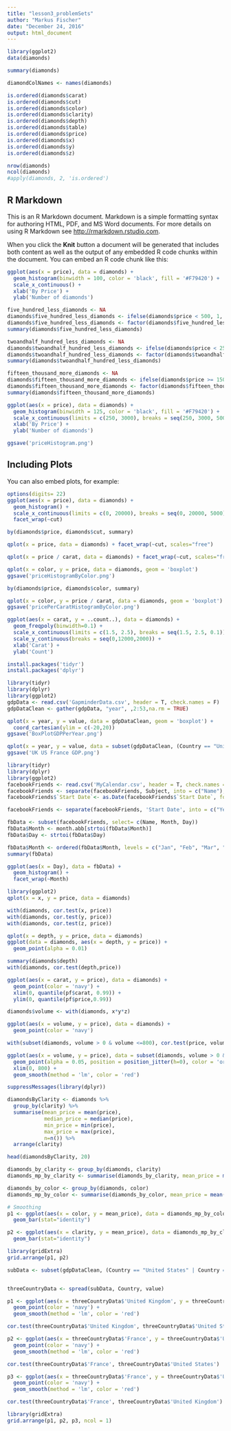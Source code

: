 ```yaml
---
title: "lesson3_problemSets"
author: "Markus Fischer"
date: "December 24, 2016"
output: html_document
---
```


```r
library(ggplot2)
data(diamonds)

summary(diamonds)

diamondColNames <- names(diamonds)

is.ordered(diamonds$carat)
is.ordered(diamonds$cut)
is.ordered(diamonds$color)
is.ordered(diamonds$clarity)
is.ordered(diamonds$depth)
is.ordered(diamonds$table)
is.ordered(diamonds$price)
is.ordered(diamonds$x)
is.ordered(diamonds$y)
is.ordered(diamonds$z)

nrow(diamonds)
ncol(diamonds)
#apply(diamonds, 2, 'is.ordered')
```

## R Markdown

This is an R Markdown document. Markdown is a simple formatting syntax for authoring HTML, PDF, and MS Word documents. For more details on using R Markdown see <http://rmarkdown.rstudio.com>.

When you click the **Knit** button a document will be generated that includes both content as well as the output of any embedded R code chunks within the document. You can embed an R code chunk like this:

```r
ggplot(aes(x = price), data = diamonds) + 
  geom_histogram(binwidth = 100, color = 'black', fill = '#F79420') +
  scale_x_continuous() + 
  xlab('By Price') + 
  ylab('Number of diamonds')

five_hundred_less_diamonds <- NA
diamonds$five_hundred_less_diamonds <- ifelse(diamonds$price < 500, 1, 0)
diamonds$five_hundred_less_diamonds <- factor(diamonds$five_hundred_less_diamonds)
summary(diamonds$five_hundred_less_diamonds)

twoandhalf_hundred_less_diamonds <- NA
diamonds$twoandhalf_hundred_less_diamonds <- ifelse(diamonds$price < 250, 1, 0)
diamonds$twoandhalf_hundred_less_diamonds <- factor(diamonds$twoandhalf_hundred_less_diamonds)
summary(diamonds$twoandhalf_hundred_less_diamonds)

fifteen_thousand_more_diamonds <- NA
diamonds$fifteen_thousand_more_diamonds <- ifelse(diamonds$price >= 15000, 1, 0)
diamonds$fifteen_thousand_more_diamonds <- factor(diamonds$fifteen_thousand_more_diamonds)
summary(diamonds$fifteen_thousand_more_diamonds)

ggplot(aes(x = price), data = diamonds) + 
  geom_histogram(binwidth = 125, color = 'black', fill = '#F79420') +
  scale_x_continuous(limits = c(250, 3000), breaks = seq(250, 3000, 500)) + 
  xlab('By Price') + 
  ylab('Number of diamonds')

ggsave('priceHistogram.png')


```

## Including Plots

You can also embed plots, for example:

```r
options(digits= 22)
ggplot(aes(x = price), data = diamonds) + 
  geom_histogram() + 
  scale_x_continuous(limits = c(0, 20000), breaks = seq(0, 20000, 5000)) + 
  facet_wrap(~cut)

by(diamonds$price, diamonds$cut, summary)

```

```r
qplot(x = price, data = diamonds) + facet_wrap(~cut, scales="free")
```
```r
qplot(x = price / carat, data = diamonds) + facet_wrap(~cut, scales="free")
```

```r
qplot(x = color, y = price, data = diamonds, geom = 'boxplot')
ggsave('priceHistogramByColor.png')

```

```r
by(diamonds$price, diamonds$color, summary)

```
```r
qplot(x = color, y = price / carat, data = diamonds, geom = 'boxplot')
ggsave('pricePerCaratHistogramByColor.png')

```
```r
ggplot(aes(x = carat, y = ..count..), data = diamonds) + 
  geom_freqpoly(binwidth=0.1) + 
  scale_x_continuous(limits = c(1.5, 2.5), breaks = seq(1.5, 2.5, 0.1)) +
  scale_y_continuous(breaks = seq(0,12000,2000)) +
  xlab('Carat') + 
  ylab('Count')
```

```r
install.packages('tidyr')
install.packages('dplyr')

```
```r
library(tidyr)
library(dplyr)
library(ggplot2)
gdpData <- read.csv('GapminderData.csv', header = T, check.names = F)
gdpDataClean <- gather(gdpData, "year", ,2:53,na.rm = TRUE)

qplot(x = year, y = value, data = gdpDataClean, geom = 'boxplot') +
  coord_cartesian(ylim = c(-20,20))
ggsave('BoxPlotGDPPerYear.png')

qplot(x = year, y = value, data = subset(gdpDataClean, (Country == "United States" | Country == "France" | Country == "United Kingdom") & year >= 1999))  + facet_wrap(~Country, scales="free")
ggsave('UK US France GDP.png')

```

```r
library(tidyr)
library(dplyr)
library(ggplot2)
facebookFriends <- read.csv('MyCalendar.csv', header = T, check.names = F)
facebookFriends <- separate(facebookFriends, Subject, into = c("Name"), sep = "'", extra = 'drop')
facebookFriends$`Start Date`<- as.Date(facebookFriends$`Start Date`, format = "%m/%d/%y")

facebookFriends <- separate(facebookFriends, 'Start Date', into = c("Year", "Month", "Day"), sep = "-", extra = 'drop')

fbData <- subset(facebookFriends, select= c(Name, Month, Day))
fbData$Month <- month.abb[strtoi(fbData$Month)]
fbData$Day <- strtoi(fbData$Day)

fbData$Month <- ordered(fbData$Month, levels = c("Jan", "Feb", "Mar", "Apr", "May", "Jun", "Jul", "Aug", "Sep", "Oct", "Nov", "Dec"))
summary(fbData)

ggplot(aes(x = Day), data = fbData) + 
  geom_histogram() + 
  facet_wrap(~Month)

```
```r
library(ggplot2)
qplot(x = x, y = price, data = diamonds)

with(diamonds, cor.test(x, price))
with(diamonds, cor.test(y, price))
with(diamonds, cor.test(z, price))

```
```r
qplot(x = depth, y = price, data = diamonds)
ggplot(data = diamonds, aes(x = depth, y = price)) +
  geom_point(alpha = 0.01)

summary(diamonds$depth)
with(diamonds, cor.test(depth,price))
```
```r
ggplot(aes(x = carat, y = price), data = diamonds) +
  geom_point(color = 'navy') +
  xlim(0, quantile(pf$carat, 0.99)) + 
  ylim(0, quantile(pf$price,0.99))
```
```r
diamonds$volume <- with(diamonds, x*y*z)

ggplot(aes(x = volume, y = price), data = diamonds) +
  geom_point(color = 'navy')

```
```r
with(subset(diamonds, volume > 0 & volume <=800), cor.test(price, volume))
```

```r
ggplot(aes(x = volume, y = price), data = subset(diamonds, volume > 0 & volume <=800)) +
  geom_point(alpha = 0.05, position = position_jitter(h=0), color = 'orange') +
  xlim(0, 800) + 
  geom_smooth(method = 'lm', color = 'red')
```
```r
suppressMessages(library(dplyr))

diamondsByClarity <- diamonds %>%
  group_by(clarity) %>%
  summarise(mean_price = mean(price),
            median_price = median(price),
            min_price = min(price),
            max_price = max(price),
            n=n()) %>%
  arrange(clarity)

head(diamondsByClarity, 20)
```
```r
diamonds_by_clarity <- group_by(diamonds, clarity)
diamonds_mp_by_clarity <- summarise(diamonds_by_clarity, mean_price = mean(price))

diamonds_by_color <- group_by(diamonds, color)
diamonds_mp_by_color <- summarise(diamonds_by_color, mean_price = mean(price))

# Smoothing
p1 <- ggplot(aes(x = color, y = mean_price), data = diamonds_mp_by_color) +
  geom_bar(stat="identity")

p2 <- ggplot(aes(x = clarity, y = mean_price), data = diamonds_mp_by_clarity) +
  geom_bar(stat="identity")

library(gridExtra)
grid.arrange(p1, p2)

```
```r

subData <- subset(gdpDataClean, (Country == "United States" | Country == "France" | Country == "United Kingdom") & year >= 1960)


threeCountryData <- spread(subData, Country, value)

p1 <- ggplot(aes(x = threeCountryData$'United Kingdom', y = threeCountryData$'United States'), data = threeCountryData) +
  geom_point(color = 'navy') +
  geom_smooth(method = 'lm', color = 'red')

cor.test(threeCountryData$'United Kingdom', threeCountryData$'United States')

p2 <- ggplot(aes(x = threeCountryData$'France', y = threeCountryData$'United States'), data = threeCountryData) +
  geom_point(color = 'navy') +
  geom_smooth(method = 'lm', color = 'red')

cor.test(threeCountryData$'France', threeCountryData$'United States')

p3 <- ggplot(aes(x = threeCountryData$'France', y = threeCountryData$'United Kingdom'), data = threeCountryData) +
  geom_point(color = 'navy') +
  geom_smooth(method = 'lm', color = 'red')

cor.test(threeCountryData$'France', threeCountryData$'United Kingdom')

library(gridExtra)
grid.arrange(p1, p2, p3, ncol = 1)

```

